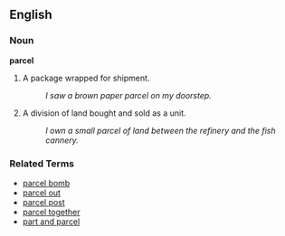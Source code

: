 ==English==

===Noun===
'''parcel'''
# A package wrapped for shipment.
#: ''I saw a brown paper parcel on my doorstep.''
# A division of land bought and sold as a unit.
#: ''I own a small parcel of land between the refinery and the fish cannery.''

===Related Terms===
* [[parcel bomb]]
* [[parcel out]]
* [[parcel post]]
* [[parcel together]]
* [[part and parcel]]
